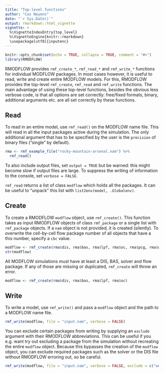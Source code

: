 ```yaml
---
title: "Top-level functions"
author: "Cas Neyens"
date: "`r Sys.Date()`"
output: rmarkdown::html_vignette
vignette: >
  %\VignetteIndexEntry{top_level}
  %\VignetteEngine{knitr::rmarkdown}
  \usepackage[utf8]{inputenc}
---
```

```r
knitr::opts_chunk$set(echo = TRUE, collapse = TRUE, comment = "#>")
library(RMODFLOW)
```

RMODFLOW provides `rmf_create_*`, `rmf_read_*` and `rmf_write_*` functions for individual MODFLOW packages. In most cases however, it is useful to read, write and create entire MODFLOW models. For this, RMODFLOW provides the top-level `rmf_create`, `rmf_read` and `rmf_write` functions. The main advantage of using these top-level functions, besides the obvious less verbose code, is that all options are set correctly: free/fixed formats, binary, additional arguments etc. are all set correctly by these functions. 

## Read
To read in an entire model, use `rmf_read()` on the MODFLOW name file. This will read in all the input packages active during the simulation. The only additional argument that has to be specified by the user is the `precision` of binary files ("single" by default).
```r
rma <- rmf_example_file("rocky-mountain-arsenal.nam") %>%
  rmf_read()
```

To also include output files, set `output = TRUE` but be warned: this might become slow if output files are large.
To suppress the writing of information to the console, set `verbose = FALSE`.

`rmf_read` returns a list of class `modflow` which holds all the packages. It can be useful to "unpack" this list with `list2env(model, .Globalenv)`.

## Create
To create a RMODFLOW `modflow` object, use `rmf_create()`. This function takes as input RMODFLOW objects of class `rmf_package` or a single list with `rmf_package` objects. If a `nam` object is not provided, it is created (silently). To overwrite the cell-by-cell flow package number of all objects that have a this number, specify a `cbc` value.
```r
modflow <- rmf_create(rma$dis, rma$bas, rma$lpf, rma$oc, rma$pcg, rma$wel, rma$chd, cbc = 88)
str(modflow)
```

All MODFLOW simulations must have at least a DIS, BAS, solver and flow package. If any of those are missing or duplicated, `rmf_create` will throw an error.
```r
modflow <- rmf_create(rma$dis, rma$bas, rma$lpf, rma$oc)
```

## Write
To write a model, use `rmf_write()` and pass a `modflow` object and the path to a MODFLOW name file. 
```r
rmf_write(modflow, file = "input.nam", verbose = FALSE)
```

You can exclude certain packages from writing by supplying an `exclude` argument with their RMODFLOW abbreviations. This can be useful if you e.g. want try out excluding a package from the simulation without recreating the entire `modflow` object. Because this bypasses the creation of the `modflow` object, you can exclude required packages such as the solver or the DIS file without RMODFLOW erroring out, so be careful.
```r
rmf_write(modflow, file = "input.nam", verbose = FALSE, exclude = c("wel", "chd"))
```

